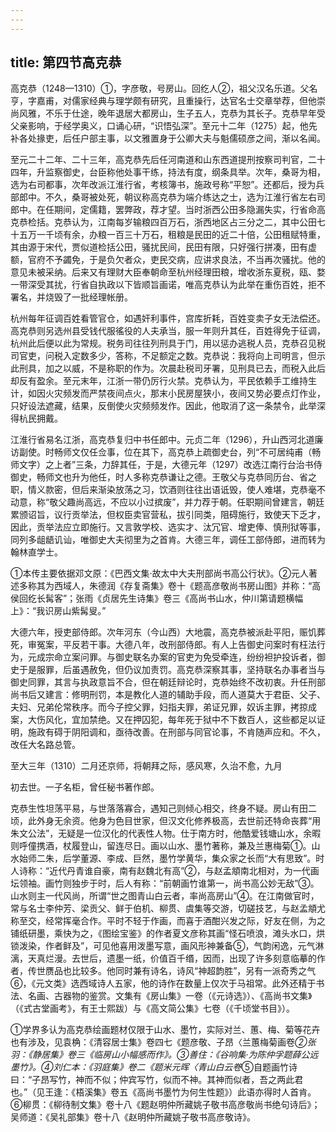 ```yaml
---
---
---
```

title: 第四节高克恭
---



高克恭（1248—1310）①，字彦敬，号房山。回纥人②，祖父汉名乐道。父名亨，字嘉甫，对儒家经典与理学颇有研究，且重操行，达官名士交章举荐，但他崇尚风雅，不乐于仕途，晚年退居大都房山，生子五人，克恭为其长子。克恭早年受父亲影响，于经学奥义，口诵心研，“识悟弘深”。至元十二年（1275）起，他先补各处掾吏，后任户部主事，以文雅置身于公卿大夫与魁儒硕彦之间，渐以名闻。

至元二十二年、二十三年，高克恭先后任河南道和山东西道提刑按察司判官，二十四年，升监察御史，台臣称他处事干练，持法有度，纲条具举。次年，桑哥为相，选为右司都事，次年改派江淮行省，考核簿书，施政号称“平恕”。还都后，授为兵部郎中。不久，桑哥被处死，朝议称高克恭为端介练达之士，选为江淮行省左右司郎中。在任期间，定儒籍，罢弊政，荐才望。当时浙西公田多隐漏失实，行省命高克恭检括。克恭认为，江南每岁输粮四百万石，浙西地区占三分之二，其中公田七十五万一千顷有余，办粮一百三十万石，租粮是民田的近二十倍，公田租赋特重，其由源于宋代，贾似道检括公田，骚扰民间，民田有限，只好强行拼凑，田有虚额，官府不予蠲免，于是负欠者众，吏民交病，应讲求良法，不当再次骚扰。他的意见未被采纳。后来又有理财大臣奉朝命至杭州经理田粮，增收浙东夏税，瓯、婺一带深受其扰，行省自执政以下皆顺旨画诺，唯高克恭认为此举在重伤百姓，拒不署名，并烧毁了一批经理帐册。

杭州每年征调百姓看管官仓，如遇奸利事件，宫库折耗，百姓变卖子女无法偿还。高克恭则另选州县受钱代服徭役的人夫承当，服一年则升其任，百姓得免于征调，杭州此后便以此为常规。税务司往往列刑具于门，用以惩办逃税人员，克恭召见税司官吏，问税入定数多少，答称，不足额定之数。克恭说：我将向上司明言，但示此刑具，加之以威，不是称职的作为。次晨赴税司牙署，见刑具已去，而税入此后却反有盈余。至元末年，江浙一带仍厉行火禁。克恭认为，平民依赖手工维持生计，如因火灾频发而严禁夜间点火，那末小民房屋狭小，夜间又势必要点灯作业，只好设法遮藏，结果，反倒使火灾频频发作。因此，他取消了这一条禁令，此举深得杭民拥戴。

江淮行省易名江浙，高克恭复归中书任郎中。元贞二年（1296），升山西河北道廉访副使。时畅师文仅任佥事，位在其下，高克恭上疏御史台，列“不可居纯甫（畅师文字）之上者”三条，力辞其任，于是，大德元年（1297）改选江南行台治书侍御史，畅师文也升为他任，时人多称克恭谦让之德。王敬父与克恭同历台、省之职，情义款密，但后来渐染放荡之习，饮酒则往往出语诋毁，使人难堪，克恭毫不动意，称“敬父趣尚高远，不应以小过摈废”，并力荐于朝。任职期间曾建言，朝廷累颁诏旨，议行贡举法，但权臣卖官营私，拔引同类，阻碍施行，致使天下乏才，因此，贡举法应立即施行。又言敦学校、选实才、汰冗官、增吏俸、慎刑狱等事，同列多龃龉讥讪，唯御史大夫彻里为之首肯。大德三年，调任工部侍郎，进而转为翰林直学士。

①本传主要依据邓文原：《巴西文集·故太中大夫刑部尚书高公行状》。②元人著述多称其为西域人，朱德润《存复斋集》卷十《题高彦敬尚书房山图》并称：“高侯回纥长髯客”；张雨《贞居先生诗集》卷三《高尚书山水，仲川第请题横幅上》：“我识房山紫髯叟。”

大德六年，授吏部侍郎。次年河东（今山西）大地震，高克恭被派赴平阳，赈饥葬死，审冤案，平反若干事。大德八年，改刑部侍郎。有人上告御史问案时有枉法行为，元成宗命立案问罪。与御史联名办案的官吏为免受牵连，纷纷袒护投诉者，御史于是服罪，后虽遇赦免，但仍议加责罚。高克恭深察其事，坚持联名办事者当与御史同罪，其言与执政意旨不合，但在朝廷辩论时，克恭始终不改初衷。升任刑部尚书后又建言：修明刑罚，本是教化人道的辅助手段，而人道莫大于君臣、父子、夫妇、兄弟伦常秩序。而今子控父罪，妇指夫罪，弟证兄罪，奴诉主罪，拷掠成案，大伤风化，宜加禁绝。又在押囚犯，每年死于狱中不下数百人，这些都足以证明，施政有碍于阴阳调和，亟待改善。在刑部与同官论事，不肯随声应和。不久，改任大名路总管。

至大三年（1310）二月还京师，将朝拜之际，感风寒，久治不愈，九月

初去世。一子名柜，曾任秘书著作郎。

克恭生性坦荡平易，与世落落寡合，遇知己则倾心相交，终身不疑。房山有田二顷，此外身无余资。他身为色目世家，但汉文化修养极高，去世前还特命丧葬“用朱文公法”，无疑是一位汉化的代表性人物。仕于南方时，他酷爱钱塘山水，余暇则呼僮携酒，杖履登山，留连尽日。画以山水、墨竹著称，兼及兰惠梅菊①。山水始师二朱，后学董源、李成、巨然，墨竹学黄华，集众家之长而“大有思致”。时人诗称：“近代丹青谁自豪，南有赵魏北有高”②，与赵孟頫南北相对，为一代画坛领袖。画竹则独步于时，后人有称：“前朝画竹谁第一，尚书高公妙无敌”③。山水则主一代风尚，所谓“世之图青山白云者，率尚高房山”④。在江南做官时，常与名士李仲芳、梁贡父、鲜于伯机、柳贯、虞集等交游，切磋技艺，与赵孟頫尤称至交，经常挥毫合作。平时不轻于作画，而喜于酒酣兴发之际，好友在侧，为之铺纸研墨，乘快为之，《图绘宝鉴》的作者夏文彦称其画“怪石喷浪，滩头水口，烘锁泼染，作者鲜及”，可见他喜用泼墨写意，画风形神兼备⑤，气韵闲逸，元气淋漓，天真烂漫。去世后，遗墨一纸，价值百千缗，因而，出现了许多刻意临摹的作者，传世赝品也比较多。他同时兼有诗名，诗风“神超韵胜”，另有一派奇秀之气⑥，《元文类》选西域诗人五家，他的诗作在数量上仅次于马祖常。此外还精于书法、名画、古器物的鉴赏。文集有《房山集》一卷（《元诗选》）、《高尚书文集》（《式古堂画考》，有王士熙跋）与《高文简公集》七卷（《千顷堂书目》）。

①学界多认为高克恭绘画题材仅限于山水、墨竹，实际对兰、蕙、梅、菊等花卉也有涉及，见袁桷：《清容居士集》卷四七《题彦敬、子昂〈兰蕙梅菊画卷*②张羽：《静居集》卷三《临房山小幅感而作》。③善住：《谷响集·为陈仲孚题薛公远墨竹》。④刘仁本：《羽庭集》卷二《题米元晖〈青山白云卷*⑤自题画竹诗曰：“子昂写竹，神而不似；仲宾写竹，似而不神。其神而似者，吾之两此君也。”（见王逢：《梧溪集》卷五《高尚书墨竹为何生性题》）此语亦得时人首肯。⑥柳贯：《柳待制文集》卷十八《题赵明仲所藏姚子敬书高彦敬尚书绝句诗后》；吴师道：《吴礼部集》卷十八《赵明仲所藏姚子敬书高彦敬诗》。